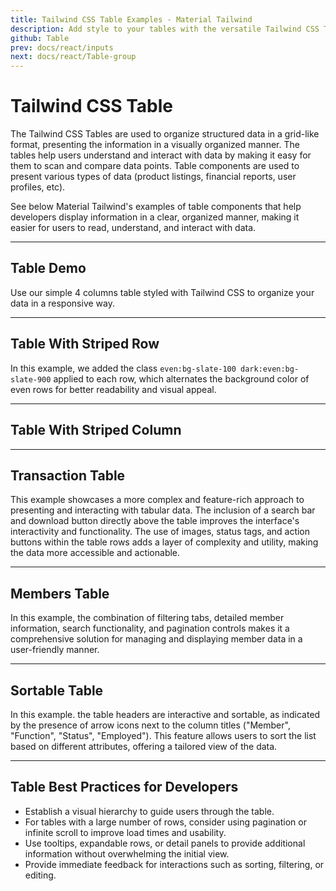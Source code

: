 ```yaml
---
title: Tailwind CSS Table Examples - Material Tailwind
description: Add style to your tables with the versatile Tailwind CSS Table component. Customize and integrate it easily into your web project.
github: Table
prev: docs/react/inputs
next: docs/react/Table-group
---
```


# Tailwind CSS Table

The Tailwind CSS Tables are used to organize structured data in a grid-like format, presenting the information in a visually organized manner. The tables help users understand and interact with data by making it easy for them to scan and compare data points. Table components are used to present various types of data (product listings, financial reports, user profiles, etc).

See below Material Tailwind's examples of table components that help developers display information in a clear, organized manner, making it easier for users to read, understand, and interact with data.

---

## Table Demo

Use our simple 4 columns table styled with Tailwind CSS to organize your data in a responsive way.

<PreviewWithCode relativePath="table/table-demo.tsx" language="html" />

---

## Table With Striped Row

In this example, we added the class `even:bg-slate-100 dark:even:bg-slate-900` applied to each row, which alternates the background color of even rows for better readability and visual appeal.

<PreviewWithCode relativePath="table/table-with-striped-row.tsx" language="html" />

---

## Table With Striped Column

<PreviewWithCode relativePath="table/table-with-striped-column.tsx" language="html" />

---

## Transaction Table

This example showcases a more complex and feature-rich approach to presenting and interacting with tabular data. The inclusion of a search bar and download button directly above the table improves the interface's interactivity and functionality. The use of images, status tags, and action buttons within the table rows adds a layer of complexity and utility, making the data more accessible and actionable.

<PreviewWithCode relativePath="table/transactions-table.tsx" language="html" />

---

## Members Table

In this example, the combination of filtering tabs, detailed member information, search functionality, and pagination controls makes it a comprehensive solution for managing and displaying member data in a user-friendly manner.

<PreviewWithCode relativePath="table/members-table.tsx" language="html" />

---

## Sortable Table

In this example. the table headers are interactive and sortable, as indicated by the presence of arrow icons next to the column titles ("Member", "Function", "Status", "Employed"). This feature allows users to sort the list based on different attributes, offering a tailored view of the data.

<PreviewWithCode relativePath="table/sortable-table.tsx" language="html" />

---

## Table Best Practices for Developers

- Establish a visual hierarchy to guide users through the table.
- For tables with a large number of rows, consider using pagination or infinite scroll to improve load times and usability.
- Use tooltips, expandable rows, or detail panels to provide additional information without overwhelming the initial view.
- Provide immediate feedback for interactions such as sorting, filtering, or editing.